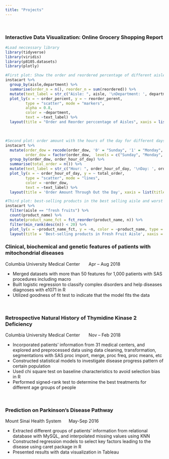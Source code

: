 ```yaml
---
title: "Projects"
---
```

&nbsp;
&nbsp;
&nbsp;
&nbsp;
&nbsp;
&nbsp;
&nbsp;


### Interactive Data Visualization: Online Grocery Shopping Report

```r
#Load neccessary library
library(tidyverse)
library(viridis)
library(p8105.datasets)
library(plotly)
```

```r
#First plot: Show the order and reordered percentage of different aisles, colored by different departments
instacart %>% 
  group_by(aisle,department) %>% 
  summarise(order_n = n(), reorder_n = sum(reordered)) %>% 
  mutate(text_label = str_c("Aisle: ", aisle, '\nDepartment: ', department), order_percent = order_n/nrow(instacart), reorder_perent = reorder_n/order_n) %>% 
  plot_ly(x = ~ order_percent, y = ~ reorder_perent, 
         type = "scatter", mode = "markers", 
         alpha = 0.8,
         color = ~department,
         text = ~text_label) %>%
  layout(title = "Order and Reorder perccentage of Aisles", xaxis = list(title = "Order Percentage of Aisles"), yaxis = list(title = "Reordered Percentage of Aisles"))
```

&nbsp;
&nbsp;
&nbsp;
&nbsp;
&nbsp;
&nbsp;

```r
#Second plot: order amount with the hours of the day for different days of the week
instacart %>% 
  mutate(order_dow = recode(order_dow, '0' = "Sunday", '1' = "Monday", '2' = "Tuesday", '3' = "Wednesday", '4' = "Thursday", '5' = "Friday", '6' = "Saturday"), 
         order_dow = factor(order_dow,  levels = c("Sunday", "Monday", "Tuesday", "Wednesday", "Thursday", "Friday", "Saturday"))) %>% 
  group_by(order_dow, order_hour_of_day) %>% 
  summarise(total_order = n()) %>% 
  mutate(text_label = str_c("Hour: ", order_hour_of_day, '\nDay: ', order_dow)) %>% 
  plot_ly(x = ~ order_hour_of_day, y = ~ total_order, 
         type = "scatter", mode = "lines", 
         color = ~order_dow,
         text = ~text_label) %>%
  layout(title = 'Order Amount Through Out the Day', xaxis = list(title = "Order Hour"), yaxis = list(title = "Order Amount"))
```


```r
#Third plot: best-selling products in the best selling aisle and worst selling products in the worst selling products (best/worst-selling considered both order and reordered)
instacart %>% 
  filter(aisle == "fresh fruits") %>% 
  count(product_name) %>% 
  mutate(product_name_fct = fct_reorder(product_name, n)) %>% 
  filter(min_rank(desc(n)) < 20) %>% 
  plot_ly(x = ~product_name_fct, y = ~n, color = ~product_name, type = "bar") %>%
  layout(title = 'Best-selling products in Fresh Fruit Aisle', xaxis = list(title = "Product Name"), yaxis = list(title = "Order Amount"))

```


### Clinical, biochemical and genetic features of patients with mitochondrial diseases
Columbia University Medical Center \ \ \ \ \	Apr – Aug 2018 

+	Merged datasets with more than 50 features for 1,000 patients with SAS procedures including macro
+	Built logistic regression to classify complex disorders and help diseases diagnoses with e1071 in R
+	Utilized goodness of fit test to indicate that the model fits the data


&nbsp;
&nbsp;
&nbsp;
&nbsp;
&nbsp;
&nbsp;

### Retrospective Natural History of Thymidine Kinase 2 Deficiency   
Columbia University Medical Center \ \ \ \ \	Nov – Feb 2018  

+	Incorporated patients’ information from 31 medical centers, and explored and preprocessed data using data cleaning, transformation, segmentations with SAS proc import, merge, proc freq, proc means, etc
+	Constructed statistical models to investigate disease progress pattern of certain population
+	Used chi square test on baseline characteristics to avoid selection bias in R
+	Performed signed-rank test to determine the best treatments for different age groups of people


&nbsp;
&nbsp;
&nbsp;
&nbsp;
&nbsp;
&nbsp;

### Prediction on Parkinson’s Disease Pathway                                                                          
Mount Sinai Health System \ \ \ \ \	May-Sep 2016  

+	Extracted different groups of patients’ information from relational database with MySQL, and interpolated missing values using KNN
+	Constructed regression models to select key factors leading to the disease using caret package in R
+	Presented results with data visualization in Tableau        
